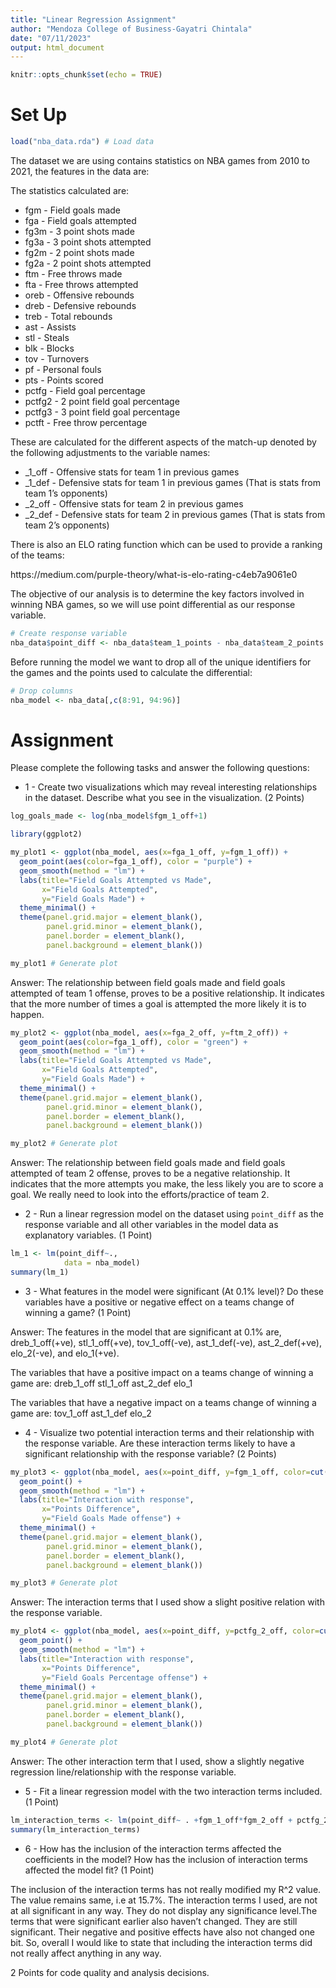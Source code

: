 ---
title: "Linear Regression Assignment"
author: "Mendoza College of Business-Gayatri Chintala"
date: "07/11/2023"
output: html_document
---

```{r setup, include=FALSE}
knitr::opts_chunk$set(echo = TRUE)
```

# Set Up

```{r}
load("nba_data.rda") # Load data
```


The dataset we are using contains statistics on NBA games from 2010 to 2021, the features in the data are:

The statistics calculated are:

* fgm - Field goals made
* fga - Field goals attempted
* fg3m - 3 point shots made
* fg3a - 3 point shots attempted
* fg2m - 2 point shots made
* fg2a - 2 point shots attempted
* ftm - Free throws made
* fta - Free throws attempted
* oreb - Offensive rebounds
* dreb - Defensive rebounds
* treb - Total rebounds
* ast - Assists
* stl - Steals
* blk - Blocks
* tov - Turnovers
* pf - Personal fouls
* pts - Points scored
* pctfg - Field goal percentage
* pctfg2 - 2 point field goal percentage
* pctfg3 - 3 point field goal percentage
* pctft - Free throw percentage

These are calculated for the different aspects of the match-up denoted by the following adjustments to the variable names:

* _1_off - Offensive stats for team 1 in previous games
* _1_def - Defensive stats for team 1 in previous games (That is stats from team 1's opponents)
* _2_off - Offensive stats for team 2 in previous games
* _2_def - Defensive stats for team 2 in previous games (That is stats from team 2's opponents)

There is also an ELO rating function which can be used to provide a ranking of the teams:

https://medium.com/purple-theory/what-is-elo-rating-c4eb7a9061e0

The objective of our analysis is to determine the key factors involved in winning NBA games, so we will use point differential as our response variable.

```{r}
# Create response variable
nba_data$point_diff <- nba_data$team_1_points - nba_data$team_2_points
```

Before running the model we want to drop all of the unique identifiers for the games and the points used to calculate the differential:

```{r}
# Drop columns 
nba_model <- nba_data[,c(8:91, 94:96)]
```


# Assignment

Please complete the following tasks and answer the following questions:


* 1 - Create two visualizations which may reveal interesting relationships in the dataset. Describe what you see in the visualization. (2 Points) 

```{r}
log_goals_made <- log(nba_model$fgm_1_off+1)

library(ggplot2)

my_plot1 <- ggplot(nba_model, aes(x=fga_1_off, y=fgm_1_off)) +
  geom_point(aes(color=fga_1_off), color = "purple") +
  geom_smooth(method = "lm") + 
  labs(title="Field Goals Attempted vs Made",
       x="Field Goals Attempted",
       y="Field Goals Made") +
  theme_minimal() +
  theme(panel.grid.major = element_blank(),
        panel.grid.minor = element_blank(),
        panel.border = element_blank(),
        panel.background = element_blank())

my_plot1 # Generate plot
```
Answer: The relationship between field goals made and field goals attempted of team 1 offense, proves to be a positive relationship. It indicates that the more number of times a goal is attempted the more likely it is to happen. 

```{r}
my_plot2 <- ggplot(nba_model, aes(x=fga_2_off, y=ftm_2_off)) +
  geom_point(aes(color=fga_1_off), color = "green") +
  geom_smooth(method = "lm") + 
  labs(title="Field Goals Attempted vs Made",
       x="Field Goals Attempted",
       y="Field Goals Made") +
  theme_minimal() +
  theme(panel.grid.major = element_blank(),
        panel.grid.minor = element_blank(),
        panel.border = element_blank(),
        panel.background = element_blank())

my_plot2 # Generate plot
```
Answer: The relationship between field goals made and field goals attempted of team 2 offense, proves to be a negative relationship. It indicates that the more attempts you make, the less likely you are to score a goal. We really need to look into the efforts/practice of team 2.

* 2 - Run a linear regression model on the dataset using `point_diff` as the response variable and all other variables in the model data as explanatory variables. (1 Point)

```{r}
lm_1 <- lm(point_diff~.,
            data = nba_model)
summary(lm_1)
```



* 3 - What features in the model were significant (At 0.1% level)? Do these variables have a positive or negative effect on a teams change of winning a game? (1 Point)

Answer: The features in the model that are significant at 0.1% are, dreb_1_off(+ve), stl_1_off(+ve), tov_1_off(-ve), ast_1_def(-ve), ast_2_def(+ve), elo_2(-ve), and elo_1(+ve). 

The variables that have a positive impact on a teams change of winning a game are:
dreb_1_off
stl_1_off
ast_2_def
elo_1

The variables that have a negative impact on a teams change of winning a game are:
tov_1_off
ast_1_def
elo_2


* 4 - Visualize two potential interaction terms and their relationship with the response variable. Are these interaction terms likely to have a significant relationship with the response variable? (2 Points)

```{r}
my_plot3 <- ggplot(nba_model, aes(x=point_diff, y=fgm_1_off, color=cut(fgm_2_off, breaks = 3))) +
  geom_point() +
  geom_smooth(method = "lm") + 
  labs(title="Interaction with response",
       x="Points Difference",
       y="Field Goals Made offense") +
  theme_minimal() +
  theme(panel.grid.major = element_blank(),
        panel.grid.minor = element_blank(),
        panel.border = element_blank(),
        panel.background = element_blank())

my_plot3 # Generate plot
```
Answer: The interaction terms that I used show a slight positive relation with the response variable. 




```{r}
my_plot4 <- ggplot(nba_model, aes(x=point_diff, y=pctfg_2_off, color=cut(pctfg_2_def, breaks = 3))) +
  geom_point() +
  geom_smooth(method = "lm") + 
  labs(title="Interaction with response",
       x="Points Difference",
       y="Field Goals Percentage offense") +
  theme_minimal() +
  theme(panel.grid.major = element_blank(),
        panel.grid.minor = element_blank(),
        panel.border = element_blank(),
        panel.background = element_blank())

my_plot4 # Generate plot
```
Answer: The other interaction term that I used, show a slightly negative regression line/relationship with the response variable. 


* 5 - Fit a linear regression model with the two interaction terms included. (1 Point)

```{r}
lm_interaction_terms <- lm(point_diff~ . +fgm_1_off*fgm_2_off + pctfg_2_off*pctfg_2_def, data = nba_model)
summary(lm_interaction_terms)

```


* 6 - How has the inclusion of the interaction terms affected the coefficients in the model? How has the inclusion of interaction terms affected the model fit? (1 Point)

The inclusion of the interaction terms has not really modified my R^2 value. The value remains same, i.e at 15.7%. The interaction terms I used, are not at all significant in any way. They do not display any significance level.The terms that were significant earlier also haven't changed. They are still significant. Their negative and positive effects have also not changed one bit. So, overall I would like to state that including the interaction terms did not really affect anything in any way.  


2 Points for code quality and analysis decisions.
